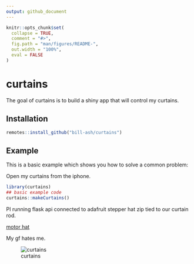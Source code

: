 ```yaml
---
output: github_document
---
```


<!-- README.md is generated from README.Rmd. Please edit that file -->

```r
knitr::opts_chunk$set(
  collapse = TRUE,
  comment = "#>",
  fig.path = "man/figures/README-",
  out.width = "100%", 
  eval = FALSE
)
```

# curtains

<!-- badges: start -->
<!-- badges: end -->

The goal of curtains is to build a shiny app that will control my curtains.

## Installation

```r
remotes::install_github("bill-ash/curtains")
```

## Example

This is a basic example which shows you how to solve a common problem:

Open my curtains from the iphone.

```r
library(curtains)
## basic example code
curtains::makeCurtains()
```


PI running flask api connected to adafruit stepper hat zip tied to our curtain 
rod. 

[motor hat](https://learn.adafruit.com/adafruit-dc-and-stepper-motor-hat-for-raspberry-pi/overview)

My gf hates me. 


![curtains](inst/curtains.jpg)

